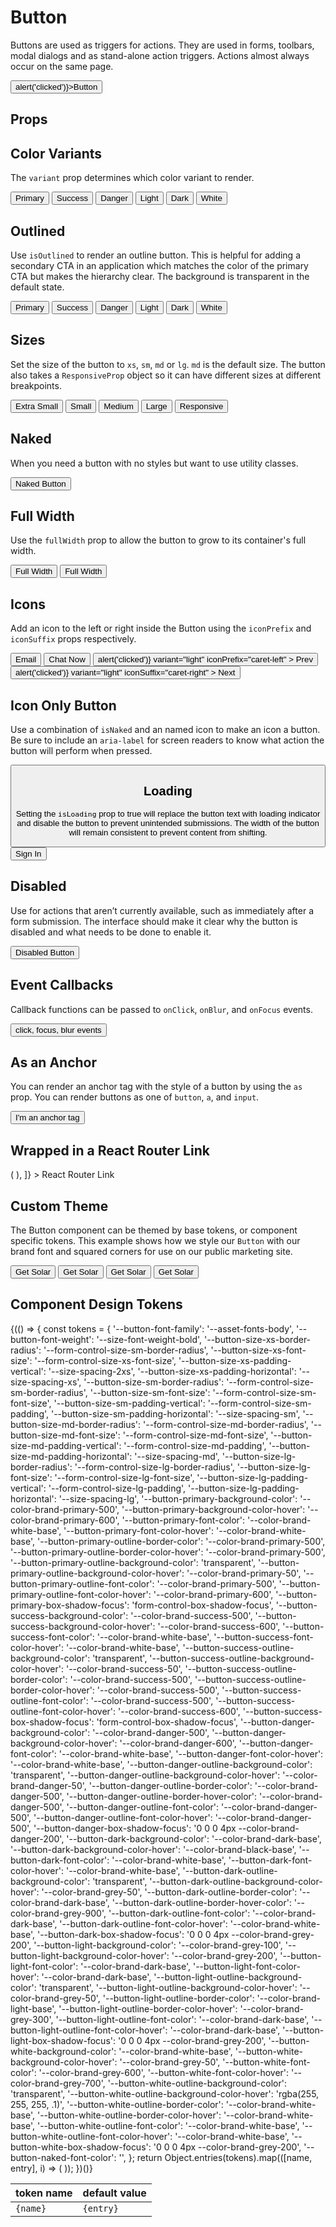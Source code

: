 
<Meta title="Components/Button/Overview" component={Button} />

# Button

Buttons are used as triggers for actions.
They are used in forms, toolbars, modal dialogs and as stand-alone action triggers.
Actions almost always occur on the same page.

<Canvas isExpanded>
  <Button onClick={() => alert('clicked')}>Button</Button>
</Canvas>

## Props

<ArgsTable of={Button} />

## Color Variants

The `variant` prop determines which color variant to render.

<Canvas>
  <Story
    name="Variants"
    parameters={{
      design: {
        type: 'figma',
        url: 'https://www.figma.com/file/k1kOsplTGXvSSMQQCzhCND/Rhinolabs-Design-System?node-id=2115%3A24829',
      },
    }}
  >
    <Box alignItems="center" gap="sm" direction="row">
      <Button variant="primary">Primary</Button>
      <Button variant="success">Success</Button>
      <Button variant="danger">Danger</Button>
      <Button variant="light">Light</Button>
      <Button variant="dark">Dark</Button>
      <Box background="grey-500" padding="2xs">
        <Button variant="white">White</Button>
      </Box>
    </Box>
  </Story>
</Canvas>

## Outlined

Use `isOutlined` to render an outline button. This is helpful for adding a secondary CTA in an application which matches
the color of the primary CTA but makes the hierarchy clear. The background is transparent in the default state.

<Canvas>
  <Story
    name="Outlined"
    parameters={{
      design: {
        type: 'figma',
        url: 'https://www.figma.com/file/k1kOsplTGXvSSMQQCzhCND/Rhinolabs-Design-System?node-id=2115%3A24829',
      },
    }}
  >
    <Box alignItems="center" gap="sm" direction="row">
      <Button variant="primary" isOutlined>
        Primary
      </Button>
      <Button variant="success" isOutlined>
        Success
      </Button>
      <Button variant="danger" isOutlined>
        Danger
      </Button>
      <Button variant="light" isOutlined>
        Light
      </Button>
      <Button variant="dark" isOutlined>
        Dark
      </Button>
      <Box background="grey-500" padding="2xs">
        <Button variant="white" isOutlined>
          White
        </Button>
      </Box>
    </Box>
  </Story>
</Canvas>

## Sizes

Set the size of the button to `xs`, `sm`, `md` or `lg`. `md` is the default size. The button also takes a `ResponsiveProp` object
so it can have different sizes at different breakpoints.

<Canvas>
  <Story
    name="Size"
    parameters={{
      design: {
        type: 'figma',
        url: 'https://www.figma.com/file/k1kOsplTGXvSSMQQCzhCND/Rhinolabs-Design-System?node-id=2115%3A24829',
      },
    }}
  >
    <Box gap="sm" direction="row" alignItems="flex-start">
      <Button size="xs" variant="light">
        Extra Small
      </Button>
      <Button size="sm" variant="light">
        Small
      </Button>
      <Button size="md" variant="light">
        Medium
      </Button>
      <Button size="lg" variant="light">
        Large
      </Button>
      <Button
        size={{
          base: 'xs',
          tablet: 'sm',
          desktop: 'md',
          hd: 'lg',
        }}
        variant="light"
      >
        Responsive
      </Button>
    </Box>
  </Story>
</Canvas>

## Naked

When you need a button with no styles but want to use utility classes.

<Canvas>
  <Story name="Naked">
    <Box display="block" fontSize="sm" color="secondary-500">
      <Button isNaked>Naked Button</Button>
    </Box>
  </Story>
</Canvas>

## Full Width

Use the `fullWidth` prop to allow the button to grow to its container's full width.

<Canvas>
  <Story name="Full Width">
    <Box gap="md">
      <Button fullWidth>Full Width</Button>
      <Button fullWidth isOutlined>
        Full Width
      </Button>
    </Box>
  </Story>
</Canvas>

## Icons

Add an icon to the left or right inside the Button using the `iconPrefix` and `iconSuffix` props respectively.

<Canvas>
  <Story name="With Icons">
    <Box display="flex" direction="row" gap="md">
      <Button variant="primary" iconPrefix="mail">
        Email
      </Button>
      <Button variant="primary" isOutlined iconSuffix="chat">
        Chat Now
      </Button>
    </Box>
    <Box display="flex" direction="row" gap="xs" margin="lg 0 0 0">
      <Button
        onClick={() => alert('clicked')}
        variant="light"
        iconPrefix="caret-left"
      >
        Prev
      </Button>
      <Button
        onClick={() => alert('clicked')}
        variant="light"
        iconSuffix="caret-right"
      >
        Next
      </Button>
    </Box>
  </Story>
</Canvas>

## Icon Only Button

Use a combination of `isNaked` and an named icon to make an icon a button. Be sure to include an `aria-label` for screen readers to know what action the button will perform when pressed.

<Canvas>
  <Story name="Icon Button">
    <Button iconPrefix="remove" isNaked aria-label="remove" />
  </Story>
</Canvas>

## Loading

Setting the `isLoading` prop to true will replace the button text with loading indicator and disable the button to prevent unintended submissions.
The width of the button will remain consistent to prevent content from shifting.

<Canvas>
  <Story name="Loading">
    <Button isLoading>Sign In</Button>
  </Story>
</Canvas>

## Disabled

Use for actions that aren’t currently available, such as immediately after a form submission.
The interface should make it clear why the button is disabled and what needs to be done to enable it.

<Canvas>
  <Story name="Disabled">
    <Button isDisabled>Disabled Button</Button>
  </Story>
</Canvas>

## Event Callbacks

Callback functions can be passed to `onClick`, `onBlur`, and `onFocus` events.

<Canvas>
  <Story name="Event Callbacks">
    <Button
      onBlur={action('blur')}
      onClick={action('click')}
      onFocus={action('focus')}
    >
      click, focus, blur events
    </Button>
  </Story>
</Canvas>

## As an Anchor

You can render an anchor tag with the style of a button by using the `as` prop. You
can render buttons as one of `button`, `a`, and `input`.

<Canvas>
  <Story name="As an Anchor">
    <Button as="a" href="https://ux.rhinolabs.agency" target="_blank">
      I'm an anchor tag
    </Button>
  </Story>
</Canvas>

## Wrapped in a React Router Link

<Canvas>
  <Story
    name="React Router Link"
    decorators={[
      Story => (
        <BrowserRouter>
          <Story />
        </BrowserRouter>
      ),
    ]}
  >
    <Link to="/" as="a" component={Button}>
      React Router Link
    </Link>
    <Box margin="md 0 0 0">
      <Alert
        hasIcon
        message="NOTE: this link will not work in storybook but the code example is correct if used in a React application with react-router-dom."
        variant="warning"
      />
    </Box>
  </Story>
</Canvas>

## Custom Theme

The Button component can be themed by base tokens, or component specific tokens. This example shows how we style our `Button` with our brand font and squared corners for use on our public marketing site.

<Canvas>
  <Story name="With Custom Theme">
    <Box
      gap="sm"
      direction="row"
      alignItems="flex-start"
      style={{
        '--button-font-family': 'var(--asset-fonts-brand)',
        '--button-font-weight': 'var(--size-font-weight-regular)',
        '--button-size-xs-border-radius': '0',
        '--button-size-sm-border-radius': '0',
        '--button-size-md-border-radius': '0',
        '--button-size-lg-border-radius': '0',
      }}
    >
      <Button size="xs">Get Solar</Button>
      <Button size="sm">Get Solar</Button>
      <Button size="md">Get Solar</Button>
      <Button size="lg">Get Solar</Button>
    </Box>
  </Story>
</Canvas>

## Component Design Tokens

<table>
  <thead>
    <tr>
      <th>token name</th>
      <th>default value</th>
    </tr>
  </thead>
  <tbody>
    {(() => {
      const tokens = {
        '--button-font-family': '--asset-fonts-body',
        '--button-font-weight': '--size-font-weight-bold',
        '--button-size-xs-border-radius': '--form-control-size-sm-border-radius',
        '--button-size-xs-font-size': '--form-control-size-xs-font-size',
        '--button-size-xs-padding-vertical': '--size-spacing-2xs',
        '--button-size-xs-padding-horizontal': '--size-spacing-xs',
        '--button-size-sm-border-radius': '--form-control-size-sm-border-radius',
        '--button-size-sm-font-size': '--form-control-size-sm-font-size',
        '--button-size-sm-padding-vertical': '--form-control-size-sm-padding',
        '--button-size-sm-padding-horizontal': '--size-spacing-sm',
        '--button-size-md-border-radius': '--form-control-size-md-border-radius',
        '--button-size-md-font-size': '--form-control-size-md-font-size',
        '--button-size-md-padding-vertical': '--form-control-size-md-padding',
        '--button-size-md-padding-horizontal': '--size-spacing-md',
        '--button-size-lg-border-radius': '--form-control-size-lg-border-radius',
        '--button-size-lg-font-size': '--form-control-size-lg-font-size',
        '--button-size-lg-padding-vertical': '--form-control-size-lg-padding',
        '--button-size-lg-padding-horizontal': '--size-spacing-lg',
        '--button-primary-background-color': '--color-brand-primary-500',
        '--button-primary-background-color-hover': '--color-brand-primary-600',
        '--button-primary-font-color': '--color-brand-white-base',
        '--button-primary-font-color-hover': '--color-brand-white-base',
        '--button-primary-outline-border-color': '--color-brand-primary-500',
        '--button-primary-outline-border-color-hover': '--color-brand-primary-500',
        '--button-primary-outline-background-color': 'transparent',
        '--button-primary-outline-background-color-hover': '--color-brand-primary-50',
        '--button-primary-outline-font-color': '--color-brand-primary-500',
        '--button-primary-outline-font-color-hover': '--color-brand-primary-600',
        '--button-primary-box-shadow-focus': 'form-control-box-shadow-focus',
        '--button-success-background-color': '--color-brand-success-500',
        '--button-success-background-color-hover': '--color-brand-success-600',
        '--button-success-font-color': '--color-brand-white-base',
        '--button-success-font-color-hover': '--color-brand-white-base',
        '--button-success-outline-background-color': 'transparent',
        '--button-success-outline-background-color-hover': '--color-brand-success-50',
        '--button-success-outline-border-color': '--color-brand-success-500',
        '--button-success-outline-border-color-hover': '--color-brand-success-500',
        '--button-success-outline-font-color': '--color-brand-success-500',
        '--button-success-outline-font-color-hover': '--color-brand-success-600',
        '--button-success-box-shadow-focus': 'form-control-box-shadow-focus',
        '--button-danger-background-color': '--color-brand-danger-500',
        '--button-danger-background-color-hover': '--color-brand-danger-600',
        '--button-danger-font-color': '--color-brand-white-base',
        '--button-danger-font-color-hover': '--color-brand-white-base',
        '--button-danger-outline-background-color': 'transparent',
        '--button-danger-outline-background-color-hover': '--color-brand-danger-50',
        '--button-danger-outline-border-color': '--color-brand-danger-500',
        '--button-danger-outline-border-hover-color': '--color-brand-danger-500',
        '--button-danger-outline-font-color': '--color-brand-danger-500',
        '--button-danger-outline-font-color-hover': '--color-brand-danger-500',
        '--button-danger-box-shadow-focus': '0 0 0 4px --color-brand-danger-200',
        '--button-dark-background-color': '--color-brand-dark-base',
        '--button-dark-background-color-hover': '--color-brand-black-base',
        '--button-dark-font-color': '--color-brand-white-base',
        '--button-dark-font-color-hover': '--color-brand-white-base',
        '--button-dark-outline-background-color': 'transparent',
        '--button-dark-outline-background-color-hover': '--color-brand-grey-50',
        '--button-dark-outline-border-color': '--color-brand-dark-base',
        '--button-dark-outline-border-hover-color': '--color-brand-grey-900',
        '--button-dark-outline-font-color': '--color-brand-dark-base',
        '--button-dark-outline-font-color-hover': '--color-brand-white-base',
        '--button-dark-box-shadow-focus': '0 0 0 4px --color-brand-grey-200',
        '--button-light-background-color': '--color-brand-grey-100',
        '--button-light-background-color-hover': '--color-brand-grey-200',
        '--button-light-font-color': '--color-brand-dark-base',
        '--button-light-font-color-hover': '--color-brand-dark-base',
        '--button-light-outline-background-color': 'transparent',
        '--button-light-outline-background-color-hover': '--color-brand-grey-50',
        '--button-light-outline-border-color': '--color-brand-light-base',
        '--button-light-outline-border-color-hover': '--color-brand-grey-300',
        '--button-light-outline-font-color': '--color-brand-dark-base',
        '--button-light-outline-font-color-hover': '--color-brand-dark-base',
        '--button-light-box-shadow-focus': '0 0 0 4px --color-brand-grey-200',
        '--button-white-background-color': '--color-brand-white-base',
        '--button-white-background-color-hover': '--color-brand-grey-50',
        '--button-white-font-color': '--color-brand-grey-600',
        '--button-white-font-color-hover': '--color-brand-grey-700',
        '--button-white-outline-background-color': 'transparent',
        '--button-white-outline-background-color-hover': 'rgba(255, 255, 255, .1)',
        '--button-white-outline-border-color': '--color-brand-white-base',
        '--button-white-outline-border-color-hover': '--color-brand-white-base',
        '--button-white-outline-font-color': '--color-brand-white-base',
        '--button-white-outline-font-color-hover': '--color-brand-white-base',
        '--button-white-box-shadow-focus': '0 0 0 4px --color-brand-grey-200',
        '--button-naked-font-color': '',
      };
return Object.entries(tokens).map(([name, entry], i) => (

<tr key={i}>
  <td>
    <code>{name}</code>
  </td>
  <td>
    <code>{entry}</code>
  </td>
</tr>
)); })()}

  </tbody>
</table>
